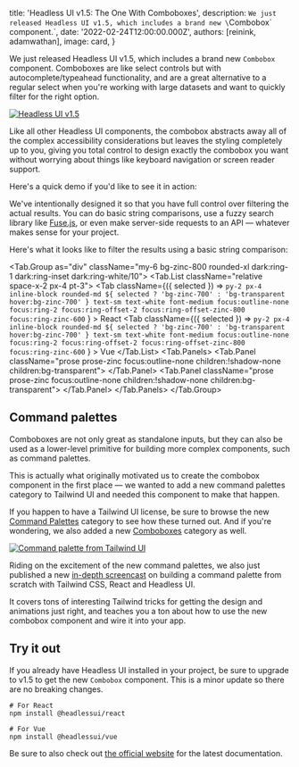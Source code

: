 
  title: 'Headless UI v1.5: The One With Comboboxes',
  description: `We just released Headless UI v1.5, which includes a brand new \`Combobox\` component.`,
  date: '2022-02-24T12:00:00.000Z',
  authors: [reinink, adamwathan],
  image: card,
}

We just released Headless UI v1.5, which includes a brand new `Combobox` component. Comboboxes are like select controls but with autocomplete/typeahead functionality, and are a great alternative to a regular select when you're working with large datasets and want to quickly filter for the right option.

<a href="https://headlessui.dev">
  <img src={banner} alt="Headless UI v1.5" />
</a>

Like all other Headless UI components, the combobox abstracts away all of the complex accessibility considerations but leaves the styling completely up to you, giving you total control to design exactly the combobox you want without worrying about things like keyboard navigation or screen reader support.

Here's a quick demo if you'd like to see it in action:

<Demo />

We've intentionally designed it so that you have full control over filtering the actual results. You can do basic string comparisons, use a fuzzy search library like [Fuse.js](https://fusejs.io/), or even make server-side requests to an API — whatever makes sense for your project.

Here's what it looks like to filter the results using a basic string comparison:

<Tab.Group as="div" className="my-6 bg-zinc-800 rounded-xl dark:ring-1 dark:ring-inset dark:ring-white/10">
  <Tab.List className="relative space-x-2 px-4 pt-3">
    <Tab
      className={({ selected }) =>
        `py-2 px-4 inline-block rounded-md ${
          selected ? 'bg-zinc-700' : 'bg-transparent hover:bg-zinc-700'
        } text-sm text-white font-medium focus:outline-none focus:ring-2 focus:ring-offset-2 focus:ring-offset-zinc-800 focus:ring-zinc-600`
      }
    >
      React
    </Tab>
    <Tab
      className={({ selected }) =>
        `py-2 px-4 inline-block rounded-md ${
          selected ? 'bg-zinc-700' : 'bg-transparent hover:bg-zinc-700'
        } text-sm text-white font-medium focus:outline-none focus:ring-2 focus:ring-offset-2 focus:ring-offset-zinc-800 focus:ring-zinc-600`
      }
    >
      Vue
    </Tab>
  </Tab.List>
  <Tab.Panels>
    <Tab.Panel className="prose prose-zinc focus:outline-none children:!shadow-none children:bg-transparent">
      <ReactSnippet />
    </Tab.Panel>
    <Tab.Panel className="prose prose-zinc focus:outline-none children:!shadow-none children:bg-transparent">
      <VueSnippet />
    </Tab.Panel>
  </Tab.Panels>
</Tab.Group>

## Command palettes

Comboboxes are not only great as standalone inputs, but they can also be used as a lower-level primitive for building more complex components, such as command palettes.

This is actually what originally motivated us to create the combobox component in the first place — we wanted to add a new command palettes category to Tailwind UI and needed this component to make that happen.

If you happen to have a Tailwind UI license, be sure to browse the new [Command Palettes](https://tailwindui.com/components/application-ui/navigation/command-palettes) category to see how these turned out. And if you're wondering, we also added a new [Comboboxes](https://tailwindui.com/components/application-ui/forms/comboboxes) category as well.

<a href="https://tailwindui.com/components/application-ui/navigation/command-palettes">
  <img src={commandPalette} alt="Command palette from Tailwind UI" />
</a>

Riding on the excitement of the new command palettes, we also just published a new [in-depth screencast](https://www.youtube.com/watch?v=-jix4KyxLuQ) on building a command palette from scratch with Tailwind CSS, React and Headless UI.

It covers tons of interesting Tailwind tricks for getting the design and animations just right, and teaches you a ton about how to use the new combobox component and wire it into your app.

<!-- Command palettes video -->

## Try it out

If you already have Headless UI installed in your project, be sure to upgrade to v1.5 to get the new `Combobox` component. This is a minor update so there are no breaking changes.

```shell
# For React
npm install @headlessui/react

# For Vue
npm install @headlessui/vue
```

Be sure to also check out [the official website](https://headlessui.dev) for the latest documentation.
